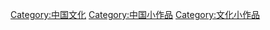 {{hiddencat}}
[[Category:中国文化|Category:中国文化]]
[[Category:中国小作品|Category:中国小作品]]
[[Category:文化小作品|Category:文化小作品]]